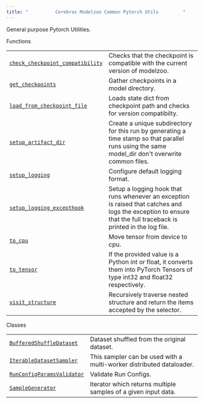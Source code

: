 ```yaml
---
title: "          Cerebras Modelzoo Common Pytorch Utils         "
---
```

  
General purpose Pytorch Utilities.

Functions

|     |     |
| --- | --- |  
| [`check_checkpoint_compatibility`](cerebras.modelzoo.common.pytorch_utils.check_checkpoint_compatibility.html#cerebras.modelzoo.common.pytorch_utils.check_checkpoint_compatibility "cerebras.modelzoo.common.pytorch_utils.check_checkpoint_compatibility") | Checks that the checkpoint is compatible with the current version of modelzoo. |
| [`get_checkpoints`](cerebras.modelzoo.common.pytorch_utils.get_checkpoints.html#cerebras.modelzoo.common.pytorch_utils.get_checkpoints "cerebras.modelzoo.common.pytorch_utils.get_checkpoints") | Gather checkpoints in a model directory. |
| [`load_from_checkpoint_file`](cerebras.modelzoo.common.pytorch_utils.load_from_checkpoint_file.html#cerebras.modelzoo.common.pytorch_utils.load_from_checkpoint_file "cerebras.modelzoo.common.pytorch_utils.load_from_checkpoint_file") | Loads state dict from checkpoint path and checks for version compatibilty. |
| [`setup_artifact_dir`](cerebras.modelzoo.common.pytorch_utils.setup_artifact_dir.html#cerebras.modelzoo.common.pytorch_utils.setup_artifact_dir "cerebras.modelzoo.common.pytorch_utils.setup_artifact_dir") | Create a unique subdirectory for this run by generating a time stamp so that parallel runs using the same model_dir don't overwrite common files. |
| [`setup_logging`](cerebras.modelzoo.common.pytorch_utils.setup_logging.html#cerebras.modelzoo.common.pytorch_utils.setup_logging "cerebras.modelzoo.common.pytorch_utils.setup_logging") | Configure default logging format. |
| [`setup_logging_excepthook`](cerebras.modelzoo.common.pytorch_utils.setup_logging_excepthook.html#cerebras.modelzoo.common.pytorch_utils.setup_logging_excepthook "cerebras.modelzoo.common.pytorch_utils.setup_logging_excepthook") | Setup a logging hook that runs whenever an exception is raised that catches and logs the exception to ensure that the full traceback is printed in the log file. |
| [`to_cpu`](cerebras.modelzoo.common.pytorch_utils.to_cpu.html#cerebras.modelzoo.common.pytorch_utils.to_cpu "cerebras.modelzoo.common.pytorch_utils.to_cpu") | Move tensor from device to cpu. |
| [`to_tensor`](cerebras.modelzoo.common.pytorch_utils.to_tensor.html#cerebras.modelzoo.common.pytorch_utils.to_tensor "cerebras.modelzoo.common.pytorch_utils.to_tensor") | If the provided value is a Python int or float, it converts them into PyTorch Tensors of type int32 and float32 respectively. |
| [`visit_structure`](cerebras.modelzoo.common.pytorch_utils.visit_structure.html#cerebras.modelzoo.common.pytorch_utils.visit_structure "cerebras.modelzoo.common.pytorch_utils.visit_structure") | Recursively traverse nested structure and return the items accepted by the selector. |

Classes

|     |     |
| --- | --- |  
| [`BufferedShuffleDataset`](cerebras.modelzoo.common.pytorch_utils.BufferedShuffleDataset.html#cerebras.modelzoo.common.pytorch_utils.BufferedShuffleDataset "cerebras.modelzoo.common.pytorch_utils.BufferedShuffleDataset") | Dataset shuffled from the original dataset. |
| [`IterableDatasetSampler`](cerebras.modelzoo.common.pytorch_utils.IterableDatasetSampler.html#cerebras.modelzoo.common.pytorch_utils.IterableDatasetSampler "cerebras.modelzoo.common.pytorch_utils.IterableDatasetSampler") | This sampler can be used with a multi-worker distributed dataloader. |
| [`RunConfigParamsValidator`](cerebras.modelzoo.common.pytorch_utils.RunConfigParamsValidator.html#cerebras.modelzoo.common.pytorch_utils.RunConfigParamsValidator "cerebras.modelzoo.common.pytorch_utils.RunConfigParamsValidator") | Validate Run Configs. |
| [`SampleGenerator`](cerebras.modelzoo.common.pytorch_utils.SampleGenerator.html#cerebras.modelzoo.common.pytorch_utils.SampleGenerator "cerebras.modelzoo.common.pytorch_utils.SampleGenerator") | Iterator which returns multiple samples of a given input data. |